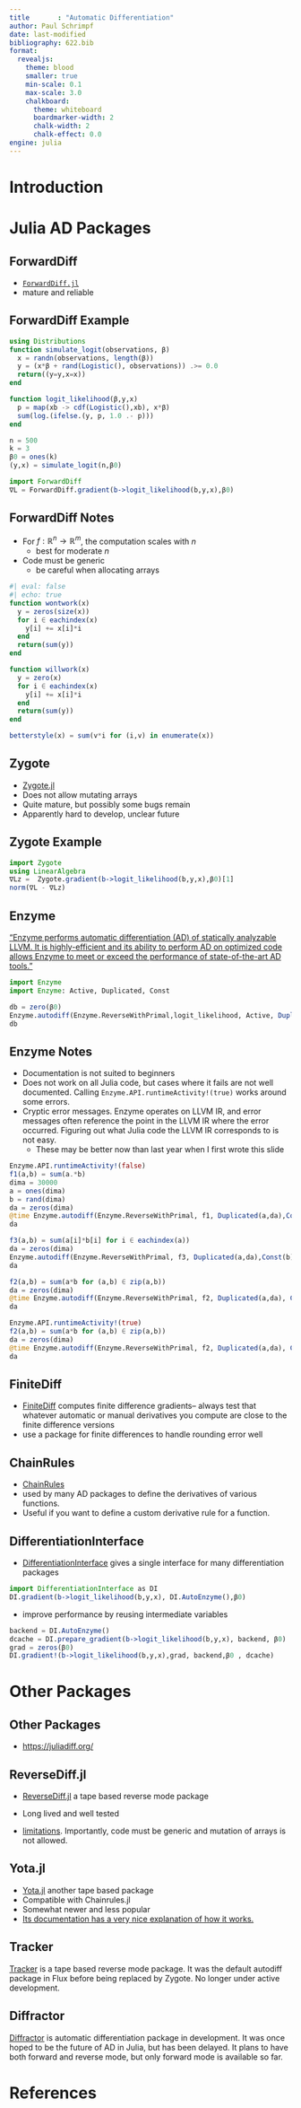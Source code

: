 ```yaml
---
title       : "Automatic Differentiation"
author: Paul Schrimpf
date: last-modified
bibliography: 622.bib
format:
  revealjs:
    theme: blood
    smaller: true
    min-scale: 0.1
    max-scale: 3.0
    chalkboard:
      theme: whiteboard
      boardmarker-width: 2
      chalk-width: 2
      chalk-effect: 0.0
engine: julia
---
```




# Introduction

# Julia AD Packages


## ForwardDiff

- [`ForwardDiff.jl`](https://github.com/JuliaDiff/ForwardDiff.jl)
- mature and reliable

## ForwardDiff Example

```julia
using Distributions
function simulate_logit(observations, β)
  x = randn(observations, length(β))
  y = (x*β + rand(Logistic(), observations)) .>= 0.0
  return((y=y,x=x))
end

function logit_likelihood(β,y,x)
  p = map(xb -> cdf(Logistic(),xb), x*β)
  sum(log.(ifelse.(y, p, 1.0 .- p)))
end

n = 500
k = 3
β0 = ones(k)
(y,x) = simulate_logit(n,β0)

import ForwardDiff
∇L = ForwardDiff.gradient(b->logit_likelihood(b,y,x),β0)
```

## ForwardDiff Notes

- For $f: \mathbb{R}^n \to \mathbb{R}^m$, the computation scales with $n$
   - best for moderate $n$
- Code must be generic
   - be careful when allocating arrays

```julia
#| eval: false
#| echo: true
function wontwork(x)
  y = zeros(size(x))
  for i ∈ eachindex(x)
    y[i] += x[i]*i
  end
  return(sum(y))
end

function willwork(x)
  y = zero(x)
  for i ∈ eachindex(x)
    y[i] += x[i]*i
  end
  return(sum(y))
end

betterstyle(x) = sum(v*i for (i,v) in enumerate(x))
```

## Zygote

- [Zygote.jl](https://fluxml.ai/Zygote.jl/latest/)
- Does not allow mutating arrays
- Quite mature, but possibly some bugs remain
- Apparently hard to develop, unclear future

## Zygote Example

```julia
import Zygote
using LinearAlgebra
∇Lz =  Zygote.gradient(b->logit_likelihood(b,y,x),β0)[1]
norm(∇L - ∇Lz)
```

## Enzyme

["Enzyme performs automatic differentiation (AD) of statically analyzable LLVM. It is highly-efficient and its ability to perform AD on optimized code allows Enzyme to meet or exceed the performance of state-of-the-art AD tools."](https://enzymead.github.io/Enzyme.jl/stable/)

```julia
import Enzyme
import Enzyme: Active, Duplicated, Const

db = zero(β0)
Enzyme.autodiff(Enzyme.ReverseWithPrimal,logit_likelihood, Active, Duplicated(β0,db), Const(y), Const(x))
db

```

## Enzyme Notes

- Documentation is not suited to beginners
- Does not work on all Julia code, but cases where it fails are not well documented. Calling `Enzyme.API.runtimeActivity!(true)` works around some errors.
- Cryptic error messages. Enzyme operates on LLVM IR, and error messages often reference the point in the LLVM IR where the error occurred. Figuring out what Julia code the LLVM IR corresponds to is not easy.
  - These may be better now than last year when I first wrote this slide

```julia
Enzyme.API.runtimeActivity!(false)
f1(a,b) = sum(a.*b)
dima = 30000
a = ones(dima)
b = rand(dima)
da = zeros(dima)
@time Enzyme.autodiff(Enzyme.ReverseWithPrimal, f1, Duplicated(a,da),Const(b))
da

f3(a,b) = sum(a[i]*b[i] for i ∈ eachindex(a))
da = zeros(dima)
Enzyme.autodiff(Enzyme.ReverseWithPrimal, f3, Duplicated(a,da),Const(b))
da

f2(a,b) = sum(a*b for (a,b) ∈ zip(a,b))
da = zeros(dima)
@time Enzyme.autodiff(Enzyme.ReverseWithPrimal, f2, Duplicated(a,da), Const(b))
da

Enzyme.API.runtimeActivity!(true)
f2(a,b) = sum(a*b for (a,b) ∈ zip(a,b))
da = zeros(dima)
@time Enzyme.autodiff(Enzyme.ReverseWithPrimal, f2, Duplicated(a,da), Const(b))
da
```

## FiniteDiff

- [FiniteDiff](https://github.com/JuliaDiff/FiniteDiff.jl) computes finite difference gradients-- always test that whatever automatic or manual derivatives you compute are close to the finite difference versions
- use a package for finite differences to handle rounding error well

## ChainRules

- [ChainRules](https://github.com/JuliaDiff/ChainRules.jl)
- used by many AD packages to define the derivatives of various functions.
- Useful if you want to define a custom derivative rule for a function.

## DifferentiationInterface

- [DifferentiationInterface](https://github.com/gdalle/DifferentiationInterface.jl) gives a single interface for many differentiation packages

```julia
import DifferentiationInterface as DI
DI.gradient(b->logit_likelihood(b,y,x), DI.AutoEnzyme(),β0)
```

- improve performance by reusing intermediate variables

```julia
backend = DI.AutoEnzyme()
dcache = DI.prepare_gradient(b->logit_likelihood(b,y,x), backend, β0)
grad = zeros(β0)
DI.gradient!(b->logit_likelihood(b,y,x),grad, backend,β0 , dcache)
```

# Other Packages

## Other Packages

- [https://juliadiff.org/](https://juliadiff.org/)

## ReverseDiff.jl

- [ReverseDiff.jl](https://github.com/JuliaDiff/ReverseDiff.jl) a tape based reverse mode package
-  Long lived and well tested

- [limitations](https://juliadiff.org/ReverseDiff.jl/limits/). Importantly, code must be generic and mutation of arrays is not allowed.

## Yota.jl

- [Yota.jl](https://github.com/dfdx/Yota.jl) another tape based package
- Compatible with Chainrules.jl
- Somewhat newer and less popular
- [Its documentation has a very nice explanation of how it works.](https://dfdx.github.io/Yota.jl/dev/design/)

## Tracker

[Tracker](https://github.com/FluxML/Tracker.jl) is a tape based reverse mode package. It was the default autodiff package in Flux before being replaced by Zygote. No longer under active development.

## Diffractor

[Diffractor](https://github.com/JuliaDiff/Diffractor.jl) is automatic differentiation package in development. It was once hoped to be the future of AD in Julia, but has been delayed. It plans to have both forward and reverse mode, but only forward mode is available so far.


# References
